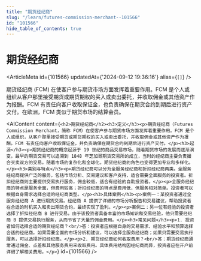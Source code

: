 ```yaml
---
title: "期货经纪商"
slug: "/learn/futures-commission-merchant--101566"
id: "101566"
hide_table_of_contents: true
---
```



# 期货经纪商

<ArticleMeta id={101566} updatedAt={'2024-09-12 19:36:16'} alias={`[]`} />
<div className='border-solid border-b border-t-0 my-4 border-[var(--ifm-color-gray-300)]' />

期货经纪商 (FCM) 在使客户参与期货市场方面发挥着重要作用。FCM 是个人或组织从客户那里接受期货或期货期权的买入或卖出委托，并收取佣金或其他资产作为报酬。FCM 有责任向客户收取保证金，也负责确保在期货合约到期后进行资产交付。在欧洲，FCM 类似于期货市场的结算会员。

<AIContent content={`<h2>期货经纪商</h2><h3>定义</h3><p>期货经纪商（Futures Commission Merchant，简称 FCM）在使客户参与期货市场方面发挥着重要作用。FCM 是个人或组织，从客户那里接受期货或期货期权的买入或卖出委托，并收取佣金或其他资产作为报酬。FCM 有责任向客户收取保证金，并负责确保在期货合约到期后进行资产交付。</p><h3>起源</h3><p>期货经纪商的概念起源于 19 世纪的商品交易市场，随着期货市场的发展而逐渐演变。最早的期货交易可以追溯到 1848 年芝加哥期货交易所的成立，当时的经纪商主要负责撮合买卖双方的交易。随着市场的复杂化和全球化，期货经纪商的角色也变得更加专业和多样化。</p><h3>类别与特点</h3><p>期货经纪商可以分为全服务经纪商和折扣经纪商两类。全服务经纪商提供广泛的服务，包括市场分析、交易建议和客户支持，适合需要全面服务的投资者。折扣经纪商则主要提供交易执行服务，佣金较低，适合有经验的自助投资者。</p><p>全服务经纪商的特点是服务全面，但费用较高；折扣经纪商的特点是费用低，但服务相对简单。投资者可以根据自身需求选择合适的经纪商类型。</p><h3>具体案例</h3><p>案例一：某投资者通过全服务经纪商 A 进行期货交易。经纪商 A 提供了详细的市场分析报告和交易建议，帮助投资者在合适的时机买入和卖出期货合约，最终实现了盈利。</p><p>案例二：另一位有经验的投资者选择了折扣经纪商 B 进行交易。由于该投资者具备丰富的市场知识和交易经验，他只需要经纪商 B 提供交易执行服务，从而节省了大量的佣金费用。</p><h3>常见问题</h3><p>1. 投资者如何选择合适的期货经纪商？<br/>答：投资者应根据自身的交易需求、经验水平和预算选择合适的经纪商。如果需要全面的市场分析和建议，可以选择全服务经纪商；如果只需要交易执行服务，可以选择折扣经纪商。</p><p>2. 期货经纪商如何收取费用？<br/>答：期货经纪商通常通过佣金、点差和其他服务费用来收取费用。具体费用结构因经纪商而异，投资者应在开户前详细了解相关费用。</p>`} id={101566} />
